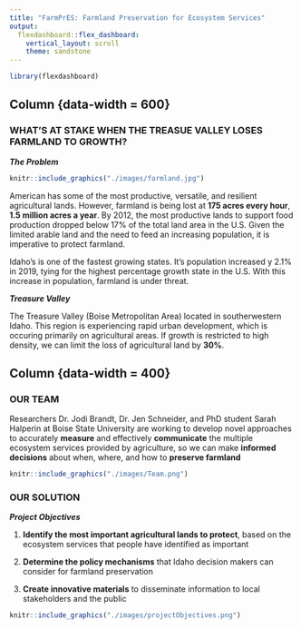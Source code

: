```yaml
---
title: "FarmPrES: Farmland Preservation for Ecosystem Services"
output: 
  flexdashboard::flex_dashboard:
    vertical_layout: scroll
    theme: sandstone
---
```


```r
library(flexdashboard)
```

Column {data-width = 600}
-----------------------------------------------------------------------


### WHAT'S AT STAKE WHEN THE TREASUE VALLEY LOSES FARMLAND TO GROWTH? 

_**The Problem**_
```r
knitr::include_graphics("./images/farmland.jpg")
```
American has some of the most productive, versatile, and resilient agricultural lands. However, farmland is being lost at **175 acres every hour**, **1.5 million acres a year**. By 2012, the most productive lands to support food production dropped below 17% of the total land area in the U.S. Given the limited arable land and the need to feed an increasing population, it is imperative to protect farmland. 

Idaho's is one of the fastest growing states. It's population increased y 2.1% in 2019, tying for the highest percentage growth state in the U.S. With this increase in population, farmland is under threat. 

_**Treasure Valley**_

The Treasure Valley (Boise Metropolitan Area) located in southerwestern Idaho. This region is experiencing rapid urban development, which is occuring primarily on agricultural areas. If growth is restricted to high density, we can limit the loss of agricultural land by **30%**. 


Column {data-width = 400}
-----------------------------------------------------------------------

### OUR TEAM 
Researchers Dr. Jodi Brandt, Dr. Jen Schneider, and PhD student Sarah Halperin at Boise State University are working to develop novel approaches to accurately **measure** and effectively **communicate** the multiple ecosystem services provided by agriculture, so we can make **informed decisions** about when, where, and how to **preserve farmland** 
```r
knitr::include_graphics("./images/Team.png")
```


### OUR SOLUTION
_**Project Objectives**_

1. **Identify the most important agricultural lands to protect**, based on the ecosystem services that people have identified as important

2. **Determine the policy mechanisms** that Idaho decision makers can consider for farmland preservation

3. **Create innovative materials** to disseminate information to local stakeholders and the public                                                                                                                                                                                                
```r
knitr::include_graphics("./images/projectObjectives.png")
```
